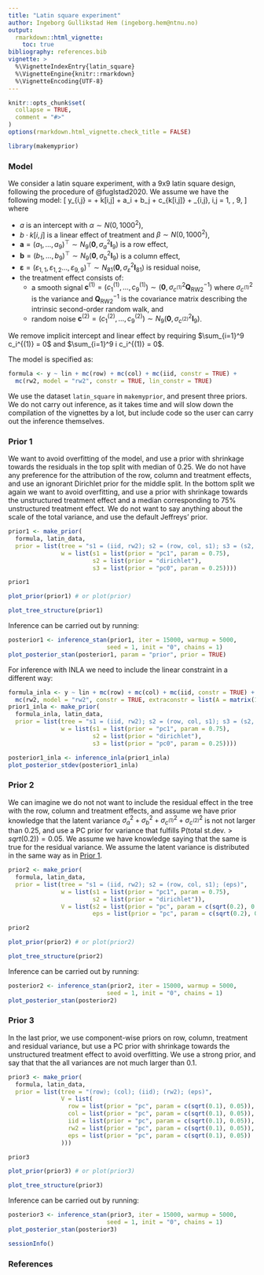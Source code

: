 ```yaml
---
title: "Latin square experiment"
author: Ingeborg Gullikstad Hem (ingeborg.hem@ntnu.no)
output: 
  rmarkdown::html_vignette:
    toc: true
bibliography: references.bib
vignette: >
  %\VignetteIndexEntry{latin_square}
  %\VignetteEngine{knitr::rmarkdown}
  %\VignetteEncoding{UTF-8}
---
```


```r
knitr::opts_chunk$set(
  collapse = TRUE,
  comment = "#>"
)
options(rmarkdown.html_vignette.check_title = FALSE)
```

```r
library(makemyprior)
```


### Model

We consider a latin square experiment, with a 9x9 latin square design, following the procedure of @fuglstad2020.
We assume we have the following model:
\[
  y_{i,j} = \alpha + \beta \cdot k[i,j] + a_i + b_j + c_{k[i,j]} + \varepsilon_{i,j}, \quad i,j = 1, \dots, 9,
\]
where

* $a$ is an intercept with $\alpha \sim N(0, 1000^2)$,
* $b \cdot k[i,j]$ is a linear effect of treatment and $\beta \sim N(0, 1000^2)$,
* $\mathbf{a} = (a_1, \dots, a_9)^\top \sim N_9(\mathbf{0}, \sigma_{a}^2 \mathbf{I}_9)$ is a row effect,
* $\mathbf{b} = (b_1, \dots, b_9)^\top \sim N_9(\mathbf{0}, \sigma_{b}^2 \mathbf{I}_9)$ is a column effect,
* $\mathbf{\varepsilon} = (\varepsilon_{1,1},\varepsilon_{1,2} \dots, \varepsilon_{9,9})^\top \sim N_{81}(\mathbf{0}, \sigma_{\varepsilon}^2 \mathbf{I}_{81})$ is residual noise,
* the treatment effect consists of:
  * a smooth signal $\mathbf{c}^{(1)} = (c_1^{(1)}, \dots, c_9^{(1)}) \sim (\mathbf{0}, \sigma_{c^{(1)}}^2 \mathbf{Q}_{\mathrm{RW2}}^{-1})$ where $\sigma_{c^{(1)}}^2$ is the variance and $\mathbf{Q}_{\mathrm{RW2}}^{-1}$ is the covariance matrix describing the intrinsic second-order random walk, and
  * random noise $\mathbf{c}^{(2)} = (c_1^{(2)}, \dots, c_9^{(2)}) \sim N_9(\mathbf{0}, \sigma_{c^{(2)}}^2 \mathbf{I}_9)$.

We remove implicit intercept and linear effect by requiring 
$\sum_{i=1}^9 c_i^{(1)} = 0$ and
$\sum_{i=1}^9 i c_i^{(1)} = 0$.

The model is specified as:

```r
formula <- y ~ lin + mc(row) + mc(col) + mc(iid, constr = TRUE) +
  mc(rw2, model = "rw2", constr = TRUE, lin_constr = TRUE)
```

We use the dataset ``latin_square`` in ``makemyprior``, and present three priors.
We do not carry out inference, as it takes time and will slow down the compilation of the vignettes by a lot,
but include code so the user can carry out the inference themselves.


### Prior 1 {#prior1}

We want to avoid overfitting of the model, and use a prior with shrinkage towards
the residuals in the top split with median of $0.25$. 
We do not have any preference for the attribution of the row, column and treatment effects,
and use an ignorant Dirichlet prior
for the middle split.
In the bottom split we
again we want to avoid overfitting, and use a prior with shrinkage towards the unstructured treatment
effect and a median corresponding to 75\% unstructured treatment effect.
We do not want to say anything about the scale of the total variance, and use the default Jeffreys' prior.

```r
prior1 <- make_prior(
  formula, latin_data,
  prior = list(tree = "s1 = (iid, rw2); s2 = (row, col, s1); s3 = (s2, eps)",
               w = list(s1 = list(prior = "pc1", param = 0.75),
                        s2 = list(prior = "dirichlet"),
                        s3 = list(prior = "pc0", param = 0.25))))

prior1

```

```r
plot_prior(prior1) # or plot(prior)
```

```r
plot_tree_structure(prior1)
```


Inference can be carried out by running:

```r
posterior1 <- inference_stan(prior1, iter = 15000, warmup = 5000,
                            seed = 1, init = "0", chains = 1)
plot_posterior_stan(posterior1, param = "prior", prior = TRUE)

```

For inference with INLA we need to include the linear constraint in a different way:

```r
formula_inla <- y ~ lin + mc(row) + mc(col) + mc(iid, constr = TRUE) +
  mc(rw2, model = "rw2", constr = TRUE, extraconstr = list(A = matrix(1:9, 1, 9), e = matrix(0, 1, 1)))
prior1_inla <- make_prior(
  formula_inla, latin_data,
  prior = list(tree = "s1 = (iid, rw2); s2 = (row, col, s1); s3 = (s2, eps)",
               w = list(s1 = list(prior = "pc1", param = 0.75),
                        s2 = list(prior = "dirichlet"),
                        s3 = list(prior = "pc0", param = 0.25))))

posterior1_inla <- inference_inla(prior1_inla)
plot_posterior_stdev(posterior1_inla)

```



### Prior 2 {#prior2}

We can imagine we do not not want to include the residual effect in the tree with the row, column and treatment effects,
and assume we have prior knowledge that the latent variance 
$\sigma_{a}^2 + \sigma_{b}^2 + \sigma_{c^{(1)}}^2 + \sigma_{c^{(2)}}^2$ is not not larger than $0.25$, and
use a PC prior for variance that fulfills $\text{P}(\text{total st.dev.} > sqrt(0.2)) = 0.05$.
We assume we have knowledge saying that the same is true for the residual variance.
We assume the latent variance is distributed in the same way as in [Prior 1](#prior1).

```r
prior2 <- make_prior(
  formula, latin_data,
  prior = list(tree = "s1 = (iid, rw2); s2 = (row, col, s1); (eps)",
               w = list(s1 = list(prior = "pc1", param = 0.75),
                        s2 = list(prior = "dirichlet")),
               V = list(s2 = list(prior = "pc", param = c(sqrt(0.2), 0.05)),
                        eps = list(prior = "pc", param = c(sqrt(0.2), 0.05)))))

prior2

```

```r
plot_prior(prior2) # or plot(prior2)
```

```r
plot_tree_structure(prior2)
```


Inference can be carried out by running:

```r
posterior2 <- inference_stan(prior2, iter = 15000, warmup = 5000,
                            seed = 1, init = "0", chains = 1)
plot_posterior_stan(posterior2)

```


### Prior 3

In the last prior, we use component-wise priors on row, column, treatment and residual variance, but use a PC prior
with shrinkage towards the unstructured treatment effect to avoid overfitting.
We use a strong prior, and say that that the all variances are not much larger than $0.1$.

```r
prior3 <- make_prior(
  formula, latin_data,
  prior = list(tree = "(row); (col); (iid); (rw2); (eps)",
               V = list(
                 row = list(prior = "pc", param = c(sqrt(0.1), 0.05)),
                 col = list(prior = "pc", param = c(sqrt(0.1), 0.05)),
                 iid = list(prior = "pc", param = c(sqrt(0.1), 0.05)),
                 rw2 = list(prior = "pc", param = c(sqrt(0.1), 0.05)),
                 eps = list(prior = "pc", param = c(sqrt(0.1), 0.05))
               )))

prior3

```

```r
plot_prior(prior3) # or plot(prior3)
```

```r
plot_tree_structure(prior3)
```


Inference can be carried out by running:

```r
posterior3 <- inference_stan(prior3, iter = 15000, warmup = 5000,
                            seed = 1, init = "0", chains = 1)
plot_posterior_stan(posterior3)

```

```r
sessionInfo()
```


### References





